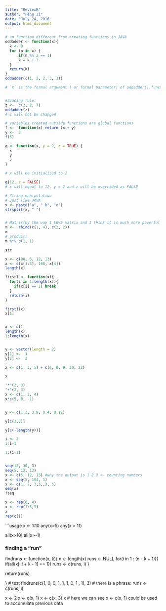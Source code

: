 ```yaml
---
title: "ReviewR"
author: "Feng Ji"
date: "July 24, 2016"
output: html_document
---
```


```r

# an function different from creating functions in JAVA 
oddadder <- function(x){
  k <- 0 
  for (n in x) {
      if(n %% 2 == 1)
      k = k + 1
  }
  return(k)
}
oddadder(c(1, 2, 2, 3, 3))

# `x` is the formal argument ( or formal parameter) of oddadder() function.


#Scoping rule: 
z <-  c(2, 2, 7)
oddadder(z)
# z will not be changed

# variables created outside functions are global functions
f <-  function(x) return (x + y)
y <-  3
f(5)

```


```R
g <- function(x, y = 2, z = TRUE) {
  x
  y
  z
}

# x will be initialized to 2

g(12, z = FALSE)
# x will equal to 12, y = 2 and z will be overrided as FALSE


```


``` R
# String manipulation
# Just like JAVA
x <- paste("a", " b", "c")
strsplit(x, " ")


# Matrix(by the way I LOVE matrix and I think it is much more powerful than xxx):
m <-  rbind(c(1, 4), c(2, 2))
m
# product:
m %*% c(1, 1)

str

```


```R
x <- c(88, 5, 12, 13)
x <- c(x[1:3], 168, x[4])
length(x)

first1 <- function(x){
  for(i in 1:length(x)){
    if(x[i] == 1) break
  }
  return(i)
}

first1(x)
x[1]


x <- c()
length(x)
1:length(x)


y <- vector(length = 2)
y[1] <-  1
y[2] <-  2

x <- c(1, 2, 5) + c(6, 0, 9, 20, 22)

x

"*"(2, 3)
"+"(2, 3)
x <- c(1, 2, 4)
x*c(5, 0, -1)


y <- c(1.2, 3.9, 0.4, 0.12)

y[c(1,3)]

y[c(-length(y))]

i <- 2
1:i-1

1:(i-1)


seq(12, 30, 3)
seq(5, 12, 13)
x <- c(5, 12, 13) #why the output is 1 2 3 <- counting numbers
x <- seq(5, 104, 1)
x <- c(1, 2, 3,3,,3, 5)
seq(x)
?seq

x <- rep(8, 4)
x <- rep(1:5,5)
x
rep(c())


```


```usage
x <- 1:10
any(x>5)
any(x > 11)

all(x>10)
all(x>-1)


### finding a "run"

findruns <- function(x, k){
  n <- length(x)
  runs <- NULL
  for(i in 1 : (n - k + 1)){
    if(all(x[i:i + k - 1] == 1)) runs <- c(runs, i)
  }
  
  return(runs)
  
}
# test
findruns(c(1, 0, 0, 1, 1, 1, 0, 1 , 1), 2)
# there is a phrase: runs <- c(runs, i)

x <- 2
x <- c(x, 1)
x <- c(x, 3)
x
# here we can see x <- c(x, 1) could be used to accumulate previous data
